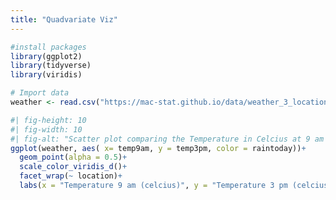 ```yaml
---
title: "Quadvariate Viz"
---
```




```r
#install packages
library(ggplot2)
library(tidyverse)
library(viridis)
```

```r
# Import data
weather <- read.csv("https://mac-stat.github.io/data/weather_3_locations.csv") 
```

```r
#| fig-height: 10
#| fig-width: 10
#| fig-alt: "Scatter plot comparing the Temperature in Celcius at 9 am to 3 pm. Dot colors symbolize if there was rain, purple meaning no and yellow meaning yes. The plot is faceted by location, with there being three: Hobart, Wollongon, and Uluru. Uluru has the typically highest temps and the least amount of rain, while Hobart is typically the coldest and Wollongong has typically the most rainy days."
ggplot(weather, aes( x= temp9am, y = temp3pm, color = raintoday))+
  geom_point(alpha = 0.5)+
  scale_color_viridis_d()+
  facet_wrap(~ location)+
  labs(x = "Temperature 9 am (celcius)", y = "Temperature 3 pm (celcius)", color = "Did it Rain?", title = "Weather Conditions in Australian Cities", caption = "Scatter plot of Temperatures, and perciptiation in the Australian cities of Hobart, Uluru, and Wollongong. Created by Zach Marshak, Feb. 2025, data source Mac-Stat Git Hub(https://mac-stat.github.io/data/weather_3_locations.csv)" )
```
